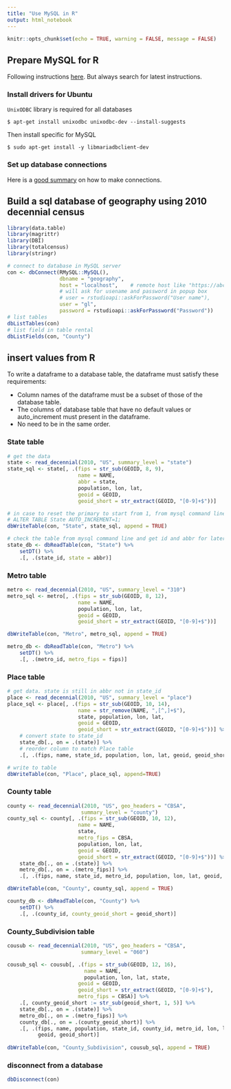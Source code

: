 ```yaml
---
title: "Use MySQL in R"
output: html_notebook
---
```


```r
knitr::opts_chunk$set(echo = TRUE, warning = FALSE, message = FALSE)
```


## Prepare MySQL for R
Following instructions [here](https://github.com/r-dbi/RMySQL). But always search for latest instructions.

### Install drivers for Ubuntu
`UnixODBC` library is required for all databases
```
$ apt-get install unixodbc unixodbc-dev --install-suggests
```

Then install specific for MySQL
```
$ sudo apt-get install -y libmariadbclient-dev
```


### Set up database connections
Here is a [good summary](https://www.r-bloggers.com/2020/09/how-to-connect-r-with-sql/) on how to make connections.


## Build a sql database of geography using 2010 decennial census

```r
library(data.table)
library(magrittr)
library(DBI)
library(totalcensus)
library(stringr)

# connect to database in MySQL server
con <- dbConnect(RMySQL::MySQL(), 
                 dbname = "geography", 
                 host = "localhost",    # remote host like "https://abc123.com/"
                 # will ask for usename and password in popup box
                 # user = rstudioapi::askForPassword("User name"), 
                 user = "gl",
                 password = rstudioapi::askForPassword("Password"))
# list tables
dbListTables(con)
# list field in table rental
dbListFields(con, "County")
```

## insert values from R
To write a dataframe to a database table, the dataframe must satisfy these requirements:

- Column names of the dataframe must be a subset of those of the database table.
- The columns of database table that have no default values or auto_increment must present in the dataframe.
- No need to be in the same order.

### State table
```r
# get the data
state <- read_decennial(2010, "US", summary_level = "state")
state_sql <- state[, .(fips = str_sub(GEOID, 8, 9),
                       name = NAME,
                       abbr = state,
                       population, lon, lat,
                       geoid = GEOID,
                       geoid_short = str_extract(GEOID, "[0-9]+$"))]

# in case to reset the primary to start from 1, from mysql command line
# ALTER TABLE State AUTO_INCREMENT=1;
dbWriteTable(con, "State", state_sql, append = TRUE)

# check the table from mysql command line and get id and abbr for later use
state_db <- dbReadTable(con, "State") %>%
    setDT() %>%
    .[, .(state_id, state = abbr)]
```

### Metro table
```r
metro <- read_decennial(2010, "US", summary_level = "310")
metro_sql <- metro[, .(fips = str_sub(GEOID, 8, 12),
                       name = NAME, 
                       population, lon, lat,
                       geoid = GEOID,
                       geoid_short = str_extract(GEOID, "[0-9]+$"))]

dbWriteTable(con, "Metro", metro_sql, append = TRUE)

metro_db <- dbReadTable(con, "Metro") %>%
    setDT() %>%
    .[, .(metro_id, metro_fips = fips)]
```


### Place table
```r
# get data. state is still in abbr not in state_id
place <- read_decennial(2010, "US", summary_level = "place")
place_sql <- place[, .(fips = str_sub(GEOID, 10, 14),
                       name = str_remove(NAME, ",[^,]+$"),
                       state, population, lon, lat,
                       geoid = GEOID,
                       geoid_short = str_extract(GEOID, "[0-9]+$"))] %>%
    # convert state to state_id
    state_db[., on = .(state)] %>%
    # reorder column to match Place table
    .[, .(fips, name, state_id, population, lon, lat, geoid, geoid_short)]

# write to table
dbWriteTable(con, "Place", place_sql, append=TRUE)
```


### County table
```r
county <- read_decennial(2010, "US", geo_headers = "CBSA", 
                        summary_level = "county")
county_sql <- county[, .(fips = str_sub(GEOID, 10, 12),
                       name = NAME,
                       state, 
                       metro_fips = CBSA,
                       population, lon, lat,
                       geoid = GEOID,
                       geoid_short = str_extract(GEOID, "[0-9]+$"))] %>%
    state_db[., on = .(state)] %>%
    metro_db[., on = .(metro_fips)] %>%
    .[, .(fips, name, state_id, metro_id, population, lon, lat, geoid, geoid_short)]

dbWriteTable(con, "County", county_sql, append = TRUE)

county_db <- dbReadTable(con, "County") %>%
    setDT() %>%
    .[, .(county_id, county_geoid_short = geoid_short)]
```


### County_Subdivision table

```r
cousub <- read_decennial(2010, "US", geo_headers = "CBSA", 
                        summary_level = "060")

cousub_sql <- cousub[, .(fips = str_sub(GEOID, 12, 16),
                         name = NAME,
                         population, lon, lat, state,
                       geoid = GEOID,
                       geoid_short = str_extract(GEOID, "[0-9]+$"),
                       metro_fips = CBSA)] %>%
    .[, county_geoid_short := str_sub(geoid_short, 1, 5)] %>%
    state_db[., on = .(state)] %>%
    metro_db[., on = .(metro_fips)] %>%
    county_db[., on = .(county_geoid_short)] %>%
    .[, .(fips, name, population, state_id, county_id, metro_id, lon, lat,
          geoid, geoid_short)]
    
dbWriteTable(con, "County_Subdivision", cousub_sql, append = TRUE)
```



### disconnect from a database
```r
dbDisconnect(con)
```
